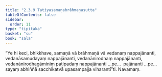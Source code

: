 ```yaml
---
title: "2.3.9 Tatiyasamaṇabrāhmaṇasutta"
tableOfContents: false
sidebar:
  order: 11
type: "tipitaka"
basket: "su"
book: "sala"
---
```



<DynamicBreadcrumb />

<Division number="277" book="sala" bookNo="13" page="432">

<Paragraph number="1218" book="sala">
“Ye hi keci, bhikkhave, samaṇā vā brāhmaṇā vā vedanaṃ nappajānanti, vedanāsamudayaṃ nappajānanti, vedanānirodhaṃ nappajānanti, vedanānirodhagāminiṃ paṭipadaṃ nappajānanti …pe…  pajānanti …pe…  sayaṃ abhiññā sacchikatvā upasampajja viharantī”ti.

</Paragraph>
</Division>

<Paragraph number="1219" type="center" book="sala">
Navamaṃ.
</Paragraph>